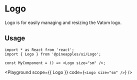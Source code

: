 


# Logo

Logo is for easily managing and resizing the Vatom logo.

## Usage

```tsx
import * as React from 'react';
import { Logo } from '@pineapples/ui/Logo';

const MyComponent = () => <Logo size="sm" />;
```

<Playground
  scope={{ Logo }}
  code={`<Logo size="sm" />`}
/>
